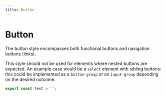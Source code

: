 ```yaml
---
title: Button
---
```


# Button

The button style encompasses both functional buttons and navigation buttons (links).

This style should not be used for elements where nested buttons are expected. An example case would
be a `select` element with sibling buttons: this could be implemented as a `button-group` or an
`input-group` depending on the desired outcome.

```ts
export const test = '';
```
